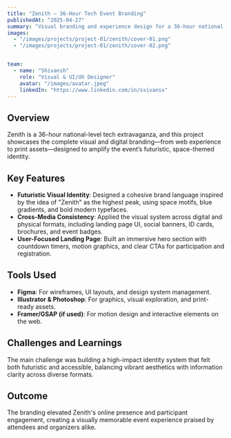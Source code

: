 ---
title: "Zenith – 36-Hour Tech Event Branding"
publishedAt: "2025-04-27"
summary: "Visual branding and experience design for a 36-hour national tech fest featuring CTFs, Kaggle challenges, hackathons, and coding sprints."
images:
  - "/images/projects/project-01/zenith/cover-01.png"
  - "/images/projects/project-01/zenith/cover-02.png"


team:
  - name: "Shivansh"
    role: "Visual & UI/UX Designer"
    avatar: "/images/avatar.jpeg"
    linkedIn: "https://www.linkedin.com/in/sxivansx"
---

## Overview

Zenith is a 36-hour national-level tech extravaganza, and this project showcases the complete visual and digital branding—from web experience to print assets—designed to amplify the event’s futuristic, space-themed identity.

## Key Features

- **Futuristic Visual Identity**: Designed a cohesive brand language inspired by the idea of "Zenith" as the highest peak, using space motifs, blue gradients, and bold modern typefaces.
- **Cross-Media Consistency**: Applied the visual system across digital and physical formats, including landing page UI, social banners, ID cards, brochures, and event badges.
- **User-Focused Landing Page**: Built an immersive hero section with countdown timers, motion graphics, and clear CTAs for participation and registration.

## Tools Used

- **Figma**: For wireframes, UI layouts, and design system management.
- **Illustrator & Photoshop**: For graphics, visual exploration, and print-ready assets.
- **Framer/GSAP (if used)**: For motion design and interactive elements on the web.

## Challenges and Learnings

The main challenge was building a high-impact identity system that felt both futuristic and accessible, balancing vibrant aesthetics with information clarity across diverse formats.

## Outcome

The branding elevated Zenith's online presence and participant engagement, creating a visually memorable event experience praised by attendees and organizers alike.
